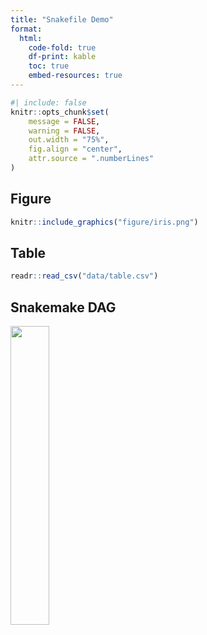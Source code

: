 ```yaml
---
title: "Snakefile Demo"
format:
  html:
    code-fold: true
    df-print: kable
    toc: true
    embed-resources: true
---
```


```r
#| include: false
knitr::opts_chunk$set(
    message = FALSE,
    warning = FALSE,
    out.width = "75%",
    fig.align = "center",
    attr.source = ".numberLines"
)
```

## Figure

```r
knitr::include_graphics("figure/iris.png")
```


## Table

```r
readr::read_csv("data/table.csv")
```


## Snakemake DAG

<img src="figure/dag.png" width="35%">
